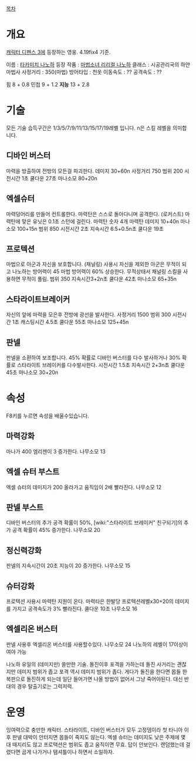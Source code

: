 [[목차]]
= 개요 =
[[캐릭터 디펜스 3]]에 등장하는 영웅. 4.19fix4 기준.

이름 : [[타카미치 나노하]]
등장 작품 : [[마법소녀 리리컬 나노하]]
클래스 : 시공관리국의 하얀 마법사
사정거리 : 350(마법)
방어타입 : 천옷
이동속도 : ??
공격속도 : ??

힘 8 + 0.8
민첩 9 + 1.2
'''지능''' 13 + 2.8



= 기술 =
모든 기술 습득구간은  1/3/5/7/9/11/13/15/17/19레벨 입니다.
n은 스킬 레벨을 의미합니다.
== 디바인 버스터 ==
마력을 방출하여 전방의 모든걸 파괴한다.
데미지 30+60n
사정거리 750
범위 200
시전시간 1초
쿨다운 27초
마나소모 80+20n

== 엑셀슈터 ==
마력덩어리를 만들어 컨트롤한다. 마력탄은 스스로 돌아다니며 공격한다. (로커스트)
마력탄에 맞은 유닛은 0.1초 스턴에 걸린다.
마력탄 숫자 4개
마력탄 데미지 10+40n
마나소모 100+15n
범위 850
시전시간 2초
지속시간 6.5+0.5n초
쿨다운 19초

== 프로텍션 ==
마법으로 아군과 자신을 보호합니다. (채널링)
사용시 자신을 제외한 아군은 무적이 되고 나노하는 방어력이 45 마법 방어력이 60% 상승한다.
무적상태서 채널링 스킬을 사용하면 무적이 풀림.
범위 350
지속시간3+2n초
쿨다운 42초
마나소모 65+35n


== 스타라이트브레이커 ==
자신의 앞에 마력을 모은후 전방에 광선을 발사한다.
사정거리 1500
범위 300
시전시간 1초
캐스팅시간 4.5초
쿨다운 55초
마나소모 125+45n

== 판넬 ==
판넬을 소환하여 보조합니다.
45% 확률로 디바인 버스터를 다수 발사하거나 30% 확률로 스타라이트 브레이커를 다수발사한다.
시전시간 1.5초
지속시간 2+3n초
쿨다운 45초
마나소모 30+20n



= 속성 =
F8키를 누르면 속성을 배울수있습니다.
== 마력강화 ==
마나가 400 엠리젠이 3 증가한다.
나무소모 13
== 엑셀 슈터 부스트 ==
엑셀 슈터의 데미지가 200 올라가고 움직임이 2배 빨라진다.
나무소모 12
== 판넬 부스트 ==
디바인 버스터의 추가 공격 확률이 50%, [wiki:"스타라이트 브레이커" 친구되기]의 추가 공격 확률이 45% 증가한다.
나무소모 20
== 정신력강화 ==
판넬의 지속시간이 20초 지능이 20 증가한다.
나무소모 15
== 슈터강화 ==
프로텍션 사용시 마력탄 지원이 온다.
마력타은 한발당 프로텍션레벨x30+20의 데미지를 가지고 공격속도가 3% 빨라진다.
쿨다운 10초
나무소모 16
== 엑셀리온 버스터 ==
판넬 사용후 엑셀리온 버스터를 사용할수있다.
나무소모 24
나노하의 레벨이 17이상이여야 가능

나노하 유일의 (데미지만) 쓸만한 기술. 돌진이후 포격을 가하는데 돌진 사거리는 괜찮지만 데미지 범위가 좁고 포격 역시 데미지 범위가 좁다. 게다가 돌진을 한다면 몹들 한복판으로 돌진하게 되는데 일단 들어가면 나올 방법이 없어서 그냥 죽어야된다. 대신 반대의 경우 탈출기로는 그럭저럭. 

= 운영 =

잉여력으로 충만한 캐릭터. 스타라이트, 디바인 버스터가 모두 고정뎀이라 첫 타니아 이후 판넬 대박이 안터지면 몹들이 죽지도 않는다. 엑셀 슈터는 데미지도 낮은 주제에 몇 대 때지리도 않고 프로택션은 범위도 좁고 움직이면 무효. 답이 안보인다. 랜덤했는데 걸렸다면 곱게 나가거나 탬셔틀이나 하면서 소일하자.
